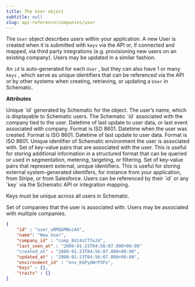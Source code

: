 ```yaml
---
title: The User object
subtitle: null
slug: api-reference/companies/user
---
```



The `User` object describes users within your application. A new User is created when it is submitted with `keys` via the API or, if connected and mapped, via third party integrations (e.g. provisioning new users on an existing company). Users may be updated in a similar fashion.

An `id` is auto-generated for each `User` , but they can also have 1 or many `keys` , which serve as unique identifiers that can be referenced via the API or by other systems when creating, retrieving, or updating a `User` in Schematic.

**Attributes**

<ParamField path="id" type="string">
Unique `id` generated by Schematic for the object.
</ParamField>

<ParamField path="name" type="string">
The user’s name, which is displayable to Schematic users.
</ParamField>

<ParamField path="company" type="string">
The Schematic `id` associated with the company tied to the user.
</ParamField>

<ParamField path="last_seen_at" type="datetime">
Datetime of last update to user data, or last event associated with company. Format is ISO 8601.
</ParamField>

<ParamField path="created_at" type="datetime">
Datetime when the user was created. Format is ISO 8601.
</ParamField>

<ParamField path="updated_at" type="datetime">
Datetime of last update to user data. Format is ISO 8601.
</ParamField>

<ParamField path="environment_id" type="string">
Unique identifier of Schematic environment the user is associated with.
</ParamField>

<ParamField path="traits" type="dictionary">
Set of key-value pairs that are associated with the user. This is useful for storing additional information in a structured format that can be queried or used in segmentation, metering, targeting, or filtering.
</ParamField>

<ParamField path="keys" type="dictionary">
Set of key-value pairs that represent external, unique identifiers. This is useful for storing external system-generated identifers, for instance from your application, from Stripe, or from Salesforce. Users can be referenced by their `id` or any `key` via the Schematic API or integration mapping.

Keys must be unique across all users in Schematic.
</ParamField>

<ParamField path="company-memberships" type="dictionary">
Set of companies that the user is associated with. Users may be associated with multiple companies.
</ParamField>

<ResponseExample>

```json Response
{ 
    "id" : "user_uRMQbMNozA4",
	"name": "New User",
    "company_id" : "comp_8414zCTfoJ4",
    "last_seen_at" : "2000-01-23T04:56:07.000+00:00"
	"created_at" : "2000-01-23T04:56:07.000+00:00",   
	"updated_at" : "2000-01-23T04:56:07.000+00:00",    
	"environment_id" : "env_KGPydWrP3Fo",
    "keys" : {},
	"traits" : {}  
}
```

</ResponseExample>